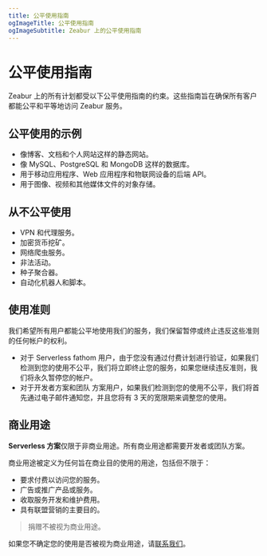 ```yaml
---
title: 公平使用指南
ogImageTitle: 公平使用指南
ogImageSubtitle: Zeabur 上的公平使用指南
---
```


# 公平使用指南

Zeabur 上的所有计划都受以下公平使用指南的约束。这些指南旨在确保所有客户都能公平和平等地访问 Zeabur 服务。

## 公平使用的示例

- 像博客、文档和个人网站这样的静态网站。
- 像 MySQL、PostgreSQL 和 MongoDB 这样的数据库。
- 用于移动应用程序、Web 应用程序和物联网设备的后端 API。
- 用于图像、视频和其他媒体文件的对象存储。

## 从不公平使用

- VPN 和代理服务。
- 加密货币挖矿。
- 网络爬虫服务。
- 非法活动。
- 种子聚合器。
- 自动化机器人和脚本。

## 使用准则

我们希望所有用户都能公平地使用我们的服务，我们保留暂停或终止违反这些准则的任何帐户的权利。

- 对于 Serverless fathom 用户，由于您没有通过付费计划进行验证，如果我们检测到您的使用不公平，我们将立即终止您的服务，如果您继续违反准则，我们将永久暂停您的帐户。
- 对于开发者方案和团队 方案用户，如果我们检测到您的使用不公平，我们将首先通过电子邮件通知您，并且您将有 3 天的宽限期来调整您的使用。

## 商业用途

**Serverless 方案**仅限于非商业用途。所有商业用途都需要开发者或团队方案。

商业用途被定义为任何旨在商业目的使用的用途，包括但不限于：

- 要求付费以访问您的服务。
- 广告或推广产品或服务。
- 收取服务开发和维护费用。
- 具有联盟营销的主要目的。

> 捐赠不被视为商业用途。

如果您不确定您的使用是否被视为商业用途，请[联系我们](mailto:contact@zeabur.com)。
